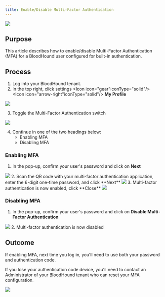 ---
title: Enable/Disable Multi-Factor Authentication
---

<img src="/assets/enterprise-AND-community-edition-pill-tag.svg"/> 

## Purpose


This article describes how to enable/disable Multi-Factor Authentication (MFA) for a BloodHound user configured for built-in authentication.

## Process


1.  Log into your BloodHound tenant.
2.  In the top right, click settings <Icon icon="gear"iconType="solid"/> <Icon icon="arrow-right"iconType="solid"/> **My Profile**
<Frame>
  <img src="/assets/image-2-2.png"/>
</Frame>

3. Toggle the Multi-Factor Authentication switch

  <Frame>
    <img src="/assets/image-2-3.png"/>
</Frame>

4.  Continue in one of the two headings below:
    * Enabling MFA
    * Disabling MFA

### **Enabling MFA**

1.  In the pop-up, confirm your user's password and click on **Next**
<Frame>
<img src="/assets/image-2-4.png"/>
</Frame>
2.  Scan the QR code with your multi-factor authentication application, enter the 6-digit one-time password, and click **Next**
<Frame>
<img src="/assets/image-2-5.png"/>
</Frame>
3.  Multi-factor authentication is now enabled, click **Close**
<Frame>
<img src="/assets/image-2-6.png"/>
</Frame>

### **Disabling MFA**

1.  In the pop-up, confirm your user's password and click on **Disable Multi-Factor Authentication**
<Frame>
<img src="/assets/image-2-7.png"/>
</Frame>
2.  Multi-factor authentication is now disabled

## Outcome

If enabling MFA, next time you log in, you'll need to use both your password and authentication code.

If you lose your authentication code device, you'll need to contact an Administrator of your BloodHound tenant who can reset your MFA configuration.

<Frame>
<img src="/assets/image-2-8.png"/>
</Frame>
